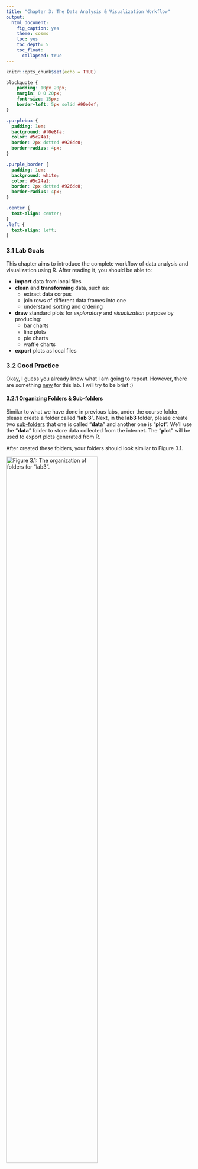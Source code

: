```yaml
---
title: "Chapter 3: The Data Analysis & Visualization Workflow"
output: 
  html_document:
    fig_caption: yes
    theme: cosmo
    toc: yes
    toc_depth: 5
    toc_float: 
      collapsed: true
---
```


```r
knitr::opts_chunk$set(echo = TRUE)
```


```css
blockquote {
    padding: 10px 20px;
    margin: 0 0 20px;
    font-size: 15px;
    border-left: 5px solid #90e0ef;
}

.purplebox {
  padding: 1em;
  background: #f0e8fa;
  color: #5c24a1;
  border: 2px dotted #926dc0;
  border-radius: 4px;
}

.purple_border {
  padding: 1em;
  background: white;
  color: #5c24a1;
  border: 2px dotted #926dc0;
  border-radius: 4px;
}

.center {
  text-align: center;
}
.left {
  text-align: left;
}
```


### 3.1 Lab Goals 

This chapter aims to introduce the complete workflow of data analysis and visualization using R. After reading it, you should be able to:

* **import** data from local files 
* **clean** and **transforming** data, such as: 
  + extract data corpus 
  + join rows of different data frames into one
  + understand sorting and ordering 
* **draw** standard plots for _exploratory_ and _visualization_ purpose by producing:
  + bar charts 
  + line plots
  + pie charts
  + waffle charts
  
* **export** plots as local files 

### 3.2 Good Practice 

Okay, I guess you already know what I am going to repeat. However, there are something [new]{.ul} for this lab. I will try to be brief :) 


#### 3.2.1 Organizing Folders & Sub-folders

Similar to what we have done in previous labs, under the course folder, please create a folder called "**lab 3**". Next, in the **lab3** folder, please create two [sub-folders]{.ul} that one is called "**data**" and another one is "**plot**". 
We'll use the "**data**" folder to store data collected from the internet. The "**plot**" will be used to export plots generated from R. 

After created these folders, your folders should look similar to Figure 3.1. 

![Figure 3.1: The organization of folders for "lab3".](figs/lab3_folder_structure.png){width=70%}
<br>
<br>


#### 3.2.2 Data
I have collected some tables for this lab. These tables tell use about population's [education attainment]{.ul} and [racial diversity]{.ul} in two cities: Colorado Springs (CO) and Buffalo (NY). These data are collected from [US Census Bureau](https://data.census.gov/) using the [American Community Survey](https://www.census.gov/programs-surveys/acs/about.html)'s 5-year estimates. 


Please follow the steps below: 

* **Go** to https://github.com/fuzhen-yin/uccs_geoviz/blob/main/data/lab3_data.zip
* **Download** the file _"lab3_data.zip"_ (see Figure 3.2)

  ![Figure 3.2: Download _"lab3_data.zip"_ .](figs/lab3_download_data.png){width=70%}

* **Unzip** folder _"lab3_data.zip"_ (see Figure 3.3)

  ![Figure 3.3: Extract files from _"lab3_data.zip"_ .](figs/lab3_extract_data.png){width=35%}

* **Move** all files to the _"data"_ folder we just created in [Step 3.2.1](https://fuzhen-yin.github.io/uccs_geoviz/lab3.html#32_Good_Practice) (see Figure 3.4)

  ![Figure 3.4: Move files to _"data"_ folder under _"lab3"_.](figs/lab3_move_tables_to_datafolder.png){width=60%}


#### 3.2.3 Housekeeping & Launching RStudio
Again, we would like to start a **new project** from scratch with a **clean R Script**. Please do the following steps. If you have any questions about these steps, please refer to the previous chapters for help. 

* Step 1: Make sure all existing R projects are **properly closed**. 
    + If *not*, please close it by going to *File* --> *Close Project* --> *Save* changes (see [Chapter 2.5](https://fuzhen-yin.github.io/uccs_geoviz/lab2.html#25_Close__Exit)). 
* Step 2: Create a **New Project** using **Existing Directory**, navigate to **lab3**, click **open**, then **Create Project**. (see [Chapter 1.3](https://fuzhen-yin.github.io/uccs_geoviz/lab1.html#13_Launching_RStudio)). 
* Step 3: Create a **New Script** by go to **File** --> **New File** --> **R Script**. **Save** the script by giving it a proper name.


#### 3.2.4 Before You Start

:::: {.purplebox data-latex=""}
::: {.left data-latex=""}
[**Heads-Up! **]{.ul}
:::

This is a pretty **long tutorial** but it will guide you through a complete workflow of data analysis and visualization. As you can imagine, this will be a steep learning curve. Please take _regular breaks_ (see instructions below). 

This tutorial covers most of the techniques for **Assignment 2**. Please try to:

* Re-write the script by yourself. 
* Read through the text carefully and try to understand what bits of code are doing as you go. 
* It's okay that you don't fully understand some codes. Don't worry as the key is to revisit later and try to work out what is going on. Learning is a iterative process. 
* Start to think about how you can adapt a particular line of code or functions to your own project. 
* Be CURIOUS!! Ask QUESTIONS!!

::::


<br>

:::: {.purple_border data-latex=""}
::: {.left data-latex=""}
[**Only Read This If You Plan to Take Breaks!**]{.ul}
:::

If you plan to work on this lab later, please remember to **save your script**, and **properly close** the [project]{.ul} and [RStudio]{.ul}. To **reopen** your project, please:

* Step 1: launch RStudio.
* Step 2: open project by going to _"File"_ --> _"Open [Project]{.ul}"_ --> Navigate to your _"lab3"_ folder, click to open [**lab3.Rproj**]{.ul}.
* Step 3: You should be able to see your script for lab3. 
  + If not, go to _"File"_ --> _"Open [File]{.ul}"_ --> Navigate to your _"lab3"_ folder, and open the script with the suffix **[.R]{.ul}**. 
* Step 4: Before writing new lines, please run the existing script from top to bottom.  

::::

### 3.3 Viz: Population Growth 
Finally, we'll start coding! From now, each section is an **independent** project that each produces one or more graphics for different purposes. Each project will expose you to a complete data analysis and visualization **workflow.** 


We will use two cities _Colorado Springs (CO)_ (a growing city) and _Buffalo (NY)_ (a declining city) for case studies. The purpose of these graphics is to understand their different _socio-demographic characteristics_. 
This section is to produce a plot [comparing the population growth between two cities]{.ul}. 

Let's **install** & **call** some libraries first. Last time, we have used ``` ggplot2 ```. This time, we will learn another library ``` dplyr ``` and ``` waffle ```. 

> ``` dplyr ``` is a very commonly used package for **data frame manipulation** ([read more](https://dplyr.tidyverse.org/)). 
> ``` waffle ``` is a package to produce waffle chart. 

```r
## Install libraries
install.packages("dplyr")
install.packages("waffle")

## If you don't have the package "ggplot2" installed
## please (1) un-comment the code below by deleting the hash tag; (2) run it
# install.packages("ggplot2")
```

After installing packages, we call the three libraries. _Hint: Everytime you open or restart an R project/script, you would need to call libraries. But you don't need to install them every time_

```r
## Library 
library(ggplot2)  # plot
library(dplyr)    # data manipulation
library(waffle)   # waffle chart
```

#### 3.3.1 Create Population Data 2010-2022

Data is the fundamentals of visualization. Here, we create a data frame (or table) to store the population data of Colorado Springs (COS) for 12 years, from 2010 to 2022. The **original data** is from [US Census Bureau](https://data.census.gov/) and  [Table S0101: Age and Sex](https://data.census.gov/table/ACSST5Y2022.S0101?g=160XX00US0816000,3611000). Here, we replicate some of the data records from that table. 

> We use the function ``` data.frame() ``` to create a new table and give the table a name _"pop_cos"_. We want the table have three columns which are _year_, _population_ and _city_.  

```r
## Colorado Springs, CO (COS)'s Population Change 2010-2022 
pop_cos <- data.frame(
  year = c(2010:2022),
  population = c(403983,410688,417534,425805,433547,442040,448759,450000,457502,464871,471686,475282,479612),
  city = "Colorado Springs"
)
```


Next, let's briefly check the data types in this table using the ``` str() ``` function. And have a look at the table using ``` View() ```. The ``` View() ``` function is the same as you click the _"pop_cos"_ variable in the **Environment** Tab. 

```r
# Check data type 
str(pop_cos)

# View the data frame "pop_cos". 
View(pop_cos)
```

Okay, let's go back to the script and create another data frame for Buffalo (NY) and assign the data frame to the variable _"pop_buf"_. 

```r
## Buffalo, NY (BUF)'s Population Change 2010-2022 
pop_buf <- data.frame(
  year = c(2010:2022),
  population = c(266012,263914,261955,260568,259959,259517,258989,259574,257518,256480,255805,276011,276688),
  city = "Buffalo"
)
```


#### 3.3.2 Data Query & Analysis

Let's explore these two data frames _"pop_cos"_ and _"pop_buf"_ a little bit. Remember the ``` $ ``` symbol? It can be used to select a particular column from a data frame. Let's check the summary statistics of population in the two cities by using ``` summary() ```. 
```r
# What are the column names? 
names(pop_cos)
names(pop_buf)

# Summary statistics of the population column - COS? 
summary(pop_cos$population)

# Summary statistics of the population column - BUF? 
summary(pop_buf$population)
```

The summary statistic suggests that Colorado Springs has more population than BUF. Next, let's look at the data frame more carefully by sub-setting particular records based some conditions. 

* Extract a particular column within the data frame by calling the column name. 
```r
# subset the "population" column from the "pop_cos" data frame
pop_cos['population']
```

* Exacting two or more column by calling column names. The ``` c() ``` function combines two elements ``` "year" ``` and ``` "population" ``` into a vector. 
```r
# subset two columns "year" and "population" from the "pop_cos" data frame
pop_cos[c('year','population')]
```

* Select records based on conditions (e.g., when population is over 450000). The code below gives you all rows that with a population over 450000. 
```r
# Check at what years COS has more than 450000 population 
pop_cos[pop_cos$population > 450000,]
```

Okay, the output suggests that since 2018, Colorado Springs has population exceeding 450000. Now, let's check that for Buffalo. 
```r
# Check at what years BUF has more than 450000 population 
pop_buf[pop_buf$population > 450000,]
```

Oops! It seems Buffalo never had its population over 450000. All these comparison suggests at least in the last decade, Colorado Springs is more populated than Buffalo. 

Next, let's calculate the **population growth rate** from 2010 to 2022 for the two cities. The population growth rate is calculated using the equation below (Eq. 3.1):

$$ Growth Rate = 100 * \frac {Population_{2022} - Population_{2010}} {Population_{2010}} $$

<br> 

Calculate the population growth rate for Colorado Springs. We extract the # of population in 2010 and 2022 separately. 

The code below is (1) asking the machine to locate the record (or row) in the data frame _"pop_cos"_ with the ``` year ``` column equal to 2022, (2) asking the machine to return the value in the ``` population ``` column, (3) and save that value as a new variable ``` pop_cos_2022 ```. 
```r
# Filter a particular value  population in a particular year 
# Colorado Springs' population in 2022
pop_cos_2022 <- pop_cos[pop_cos$year == "2022", "population"]
# Colorado Springs' population in 2010
pop_cos_2010 <- pop_cos[pop_cos$year == "2010", "population"]
```

After extracting the population values for 2010 and 2022, let's calculate the growth rate using Eq. 3.1. Please report the value of ``` pop_change_cos ```  to the **lab3 report**. 
```r
# population growth rate - COS
pop_change_cos <- 100 * (pop_cos_2022 - pop_cos_2010) / pop_cos_2010
pop_change_cos
```

Next, we calculate the population growth rate for Buffalo. Please report the value of ``` pop_change_buf ```  to the **lab3 report**. 
```r
# Buffalo' population in 2022
pop_buf_2022 <- pop_buf[pop_buf$year == "2022", "population"]
# COS' population in 2010
pop_buf_2010 <- pop_buf[pop_buf$year == "2010", "population"]

# calculate population growth rate 
pop_change_buf <- 100 * (pop_buf_2022 - pop_buf_2010) / pop_buf_2010
pop_change_buf
```

Okay, it seems both cities have positive population growth rates between 2010 and 2022. But Colorado Springs has such a rapid growth in the past decade. Compared to Colorado Springs, Buffalo was experiencing an incremental population growth. 

**BUT**! Does this give us a **full picture** of population changes of two cities? I am not sure. Let's visualize their population year by year and see what we can find. 

#### 3.3.3 Line Plots

Let's combine the two data frame ``` pop_cos ``` and ``` pop_buf ``` together and save it as a new variable ``` pop_cos_buf ```. Remember that we have checked their column names in [Step 3.3.2.](https://fuzhen-yin.github.io/uccs_geoviz/lab3.html#332_Data_Query__Analysis) One condition to combine rows together is that they need to have the same column names.  

```r
## Combine two data frames together by rows. This requires two data frames have the same column names 
pop_cos_buf <- rbind(pop_cos, pop_buf)

## Have a look at the table 
View(pop_cos_buf)
```

Then, we produce a simple line chart of population growth for two cities by using the ``` ggplot() ``` function. The code below asks the machine to do the following tasks. 

* ``` data = ``` specifies to use ``` pop_cos_buf ``` as the base data; 
* ``` aes() ``` describe how variables in the data are mapped to visual properties; 
* ``` geom_line() ``` makes a line plot. 


```r
# a line chart of population growths: basic version 
ggplot(data = pop_cos_buf, 
       aes(x=year, y=population, group=city, color=city)) + 
  geom_line()
```

Well, it produces a plot showing the population trend in two cities. It's good and fast to explore the data. But, I am not satisfied with how it looks. For example: 

* I don't like the grey background. 
* The x-axis labels are with decimals which are not good for years. 
* The lines seem not thick enough.  

Let's improve the plot by giving more instructions in terms of how we want the plot illustrates the data. Please run the code blow and observe how this plot is different from the previous one. In **lab3 report**, please report what are the purpose of these codes: 

* ``` scale_x_continuous(breaks =c(2010,2012,2014,2016,2018,2020,2022)) ```
* ``` ggtitle("Population Changes in Two Cities") ```
* ``` xlab("Year") ```
* ``` ylab("Population") ```

```r
# update plot 
ggplot(data = pop_cos_buf, aes(x=year, y=population, group=city, color=city)) + 
  geom_line() + 
  scale_x_continuous(breaks =c(2010,2012,2014,2016,2018,2020,2022)) + 
  ggtitle("Population Changes in Two Cities") + 
  xlab("Year") + 
  ylab("Population")
```


Let's continue to improve the plot by:

* adding data points to the plot using ``` geom_point() ``` 
* changing line colors using ``` scale_color_manual( values = c()) ``` 
* apply the minimalist theme ``` theme_minimal() ```. The package ``` ggplot ``` has many pre-defined themes (see [here](https://ggplot2.tidyverse.org/reference/ggtheme.html)).  

This time, instead of visualizing the plot directly, we save it into the variable ``` plot1_growth ``` and plot it later by calling this variable. 

```r
# improve the plot
plot1_growth <- ggplot(data = pop_cos_buf, aes(x=year, y=population, group=city, color=city)) + 
  geom_line(linewidth  = 0.5) + 
  geom_point(size = 0.7) + 
  scale_x_continuous(breaks =c(2010,2012,2014,2016,2018,2020,2022)) + 
  scale_color_manual(values = c("purple","orange")) + 
  ggtitle("Population Changes in Two Cities") + 
  xlab("Year") + 
  ylab("Population") +
  theme_minimal()

# view the plot 
plot1_growth
```

#### 3.3.4 Export Plots 

It seems the plot ``` plot1_growth ```  is good enough. Let's stop here for now and export it to the _"plot"_ folder we have created in [Step 3.2.1.](https://fuzhen-yin.github.io/uccs_geoviz/lab3.html#321_Organizing_Folders__Sub-folders). We will export it as a [.pdf]{.ul} file because it can store information in vector format and is easier to edit later. We will use the function ``` pdf() ```. 

> The path ``` "plot/plot1_population_growth_two_cities.pdf" ``` tells the machine to save the pdf to the _"plot"_ folder and name it as _"plot1_population_growth_two_cities.pdf"_. Feel free to use a different name. 

```r
pdf("plot/plot1_population_growth_two_cities.pdf", width = 6, height =3 )
print(plot1_growth)
dev.off()
```

After running the code above, please go to  **lab3** folder --> **plot** folder. Do you see a pdf there? Open it and do a screenshot for **lab3 report**. 


<br>


### 3.4 Viz: Education Attainment 
I know it's a lot already. If you plan to **take a break**, this is a good time! Please refer to [Section 3.2.4](https://fuzhen-yin.github.io/uccs_geoviz/lab3.html#324_Before_You_Start) for instructions on how to properly close the project and re-open it later. 

#### 3.4.1 Get Data
Okay, if you plan to continue, hang on tight! I will be very brief to save times & efforts. 

This section explores the education attainment (of people 25 years and older) of the two cities, Colorado Springs and Buffalo. Unlike the previous section, this time we read the data from local **.csv** files using the function ``` read.csv() ```. The file path ``` data/S1501_Education_ColoradoSprings.csv ``` tells the machine to go to the ``` data ``` folder and import the **.csv** file _"S1501_Education_ColoradoSprings.csv "_. 

```r
## Education Attainment - Colorado Springs
edu_cos <- read.csv("data/S1501_Education_ColoradoSprings.csv")

## Education Attainment - Buffalo
edu_buf <- read.csv("data/S1501_Education_Buffalo.csv")
```

Check data type. 
```r
str(edu_cos)
str(edu_buf)
```

> The Education Attainment data is collected from  [US Census Bureau](https://data.census.gov/) via ACS 5-year survey. The link of the original table is [S1501: Educational Attainment](https://data.census.gov/table/ACSST1Y2022.S1501?q=education&g=160XX00US0816000,3611000). The data we have in the .csv files are a corpus of that table by focusing on population age 25 and elder.  

Let's have a look at the table first. 

```r
View(edu_cos)
View(edu_buf)
```


#### 3.4.2 Data Manipulation

The ``` Count ``` column tells us how many people is at a particular education level. Let's check the total number of people in this data by using the ``` sum() ``` function. 

```r
# Check the total population age 25 and over in each city 
sum(edu_cos$Count)
sum(edu_buf$Count)
```

Intead of the column _"count"_, we are more interested in calculating the _"percentage"_ of population in each level. The percentage is calculated as: 

$$ \% \ of \ people \ in \ a \ particular \ level =  100 * \frac {Count \ of \ people \ in \ a \ particular \ level} {Total \ population} $$ 
<br> 

Let's calculate the percentage in each education level and save it as a new column _"Percentage"_. 

```r
# Create a new column to calculate the percentage (%) of population attaining different education levels
edu_cos["Percentage"] <- 100 * edu_cos$Count / sum(edu_cos$Count)
edu_buf["Percentage"] <- 100 * edu_buf$Count / sum(edu_buf$Count)
```

#### 3.4.3 Bar Plot

Let's start to plot the education attainment for Colorado Springs. 
```r
# basic version. Plot two cities separately. 
ggplot(edu_cos, aes(x=Education_Level, y=Percentage)) + 
  geom_bar(stat = "identity")
```

Hmmm, the plot really doesn't look great. The x-axis texts stick together and hard to read. It will be better if we can rotate the x-axis a little bit. Let's rotate it by 45 degree. 

```r
# rotate x axis 
ggplot(edu_cos, aes(x=Education_Level, y=Percentage)) + 
  geom_bar(stat = "identity") + 
  theme(axis.text.x = element_text(angle = 45, vjust = 1, hjust=1))
```

It is much better. But it seems the x-axis does follow the order as the data frame. Let's check how the education level is ordered in the table ``` edu_cos ```. 

```r
edu_cos$Education_Level 
```

The order of education level makes more sense because it is  from the lowest to the highest. Let's force the machine to order the x-aixs as the data frame, and reproduce the plot. 

```r
# reorder x-axis as the data frame shows 
edu_cos$Education_Level <- factor(edu_cos$Education_Level, levels=unique(edu_cos$Education_Level))

# plot 
ggplot(edu_cos, aes(x=Education_Level, y=Percentage)) + 
  geom_bar(stat = "identity") + 
  theme(axis.text.x = element_text(angle = 45, vjust = 1, hjust=1))
```

Let's combine Buffalo and Colorado Springs together and make a bar plot for comparison. 
```r
# combine the rows from the two data frames "edu_cos", "edu_buf" 
edu_cos_buf <- rbind(edu_cos, edu_buf)
edu_cos_buf$Education_Level <- factor(edu_cos_buf$Education_Level, levels=unique(edu_cos_buf$Education_Level))

# make a bar plot for comparison 
ggplot(edu_cos_buf, aes(x=Education_Level, y=Percentage, fill = NAME)) + 
  geom_bar(stat = "identity", position = "dodge") + 
  theme(axis.text.x = element_text(angle = 45, vjust = 1, hjust=1))
```

Improve the plot a little bit by:

* using different colors: ``` scale_fill_manual() ```
* rename x and y labels: ``` xlab() ``` and ``` ylab() ```
* apply a black & white theme: ``` theme_bw() ```

We will save the plot under the variable ``` plot1_education ``` and call it to see the figure. 
```r
# change colors and use a customized theme 
plot1_education <- ggplot(edu_cos_buf, aes(x=Education_Level, y=Percentage, fill = NAME)) + 
  geom_bar(stat = "identity", position = "dodge") + 
  scale_fill_manual(values=c("#F5B19C","#0F4C81")) + 
  theme_bw() + 
  theme(axis.text.x = element_text(angle = 45, vjust = 1, hjust=1)) + 
  xlab("Education Attainment") + 
  ylab("Percentage (%)")

plot1_education
```

Have a look at the plot and observes how the two cities are different from each other in terms of education attainment.

#### 3.4.4 Export 

```r
# export 
pdf("plot/plot2_education_attainment_percentage_two_cities.pdf", width = 8, height =5 )
print(plot1_education)
dev.off()
```

After running the code above, please go to  **lab3** folder --> **plot** folder. Do you see a new pdf there? Open it and do a screenshot for **lab3 report**. 

### 3.5 Viz: Racial Diversity

This section examines the racial diversity in Colorado Springs and Buffalo, and uses different visualization techniques (e.g., pie chart and waffle chart) to illustrate the same data.


#### 3.5.1 Import Data 

First, let's import the data from local **.csv** files: _"B02001_Race_ColoradoSprings.csv"_ and _"B02001_Race_Buffalo.csv"_. 

> This data is collected by [US Census Bureau](https://data.census.gov/) via ACS 5-year survey. The original table is [B02001:Race](https://data.census.gov/table/ACSDT5Y2022.B02001?q=Race%20and%20Ethnicity&g=160XX00US0816000,3611000). 

```r
# Read Data 
race_cos <- read.csv("data/B02001_Race_ColoradoSprings.csv")
race_buf <- read.csv("data/B02001_Race_Buffalo.csv")
```

```r
# Examine data type 
str(race_cos)
str(race_buf)
```

```r
# Have a look at the data frame  
View(race_cos)
View(race_buf)
```

#### 3.5.2 Data Manipulation
Similar to [step 3.4.2](https://fuzhen-yin.github.io/uccs_geoviz/lab3.html#342_Data_Manipulation), we create a new column called _"Percentage"_ to calculate the proportion of population under each category. But this time, we want to round the column  _"Percentage"_ to two decimal digits (0.00) by using the function ``` round() ```. 
```r
# Calculate Percentage - COS
race_cos['Percentage'] <- 100 * race_cos$Count / sum(race_cos$Count)
# Round it to two decimal digits
race_cos['Percentage'] <- round(race_cos['Percentage'], 2)

# Let's do the same to the Buffalo race dataset 
race_buf['Percentage'] <- 100 * race_buf$Count / sum(race_buf$Count)
race_buf['Percentage'] <- round(race_buf['Percentage'], 2)
```


#### 3.5.3 Pie Charts

Create a basic pie chart representing racial composition for Colorado Springs and save it to the _"plot"_ folder. 

> In the ``` scale_fill_brewer(palette="Set3") ```, we ask the machine to apply a color palette called ``` Set3 ```. 

You can try other color palette by checking the [R Color Cheatsheet](https://www.nceas.ucsb.edu/sites/default/files/2020-04/colorPaletteCheatsheet.pdf). 
```r
# Basic pie chart - Colorado Springs
plot3_race_cos <- ggplot(race_cos, aes(x="", y=Percentage, fill=Race)) +
  geom_bar(stat="identity", width=1) +
  coord_polar("y", start=0) + 
  theme_void() + 
  scale_fill_brewer(palette="Set3") +
  ggtitle("Colorado Springs")

# export 
pdf("plot/plot3_race_cos.pdf")
print(plot3_race_cos)
dev.off()
```

Create a basic pie chart for Buffalo. 
```r
# Basic pie chart - Buffalo 
plot3_race_buf <- ggplot(race_buf, aes(x="", y=Percentage, fill=Race)) +
  geom_bar(stat="identity", width=1) +
  coord_polar("y", start=0) + 
  theme_void() + 
  scale_fill_brewer(palette="Set3") + 
  ggtitle("Buffalo")
  
pdf("plot/plot3_race_buff.pdf")
print(plot3_race_buf)
dev.off()
```


#### 3.5.4 Waffle Charts

It almost the end. Let's have some fun to conclude this practical by creating a waffle chart for the two cities. First, we combine the two data frame ``` race_cos ``` and ``` race_buf ``` and save it as a new variable ``` race_cos_buf ```. 
```r
## Combine rows
race_cos_buf <- rbind(race_cos, race_buf)
```

Ready for something exciting? Run the code below. 
```r
# waffle chart 
ggplot(data = race_cos_buf, aes(fill=Race, values=Percentage)) +
  geom_waffle(color = "white", size = 1.125, n_rows = 6) +
  facet_wrap(~City, ncol=1) +
  theme_void()
```

Let's try a different color palette ``` Set2 ``` and save the plot as a new variable. 
```r
# Try a different color palette
plot4_race_waffle <- ggplot(data = race_cos_buf, aes(fill=Race, values=Percentage)) +
  geom_waffle(color = "white", size = 1.125, n_rows = 6) +
  facet_wrap(~City, ncol=1) + 
  scale_fill_brewer(palette="Set2") +
  theme_void()

# call the plot 
plot4_race_waffle
```

#### 3.5.5 Export 
```r
# Export as a pdf
pdf("plot/plot4_race_waffle_cos_buf.pdf")
print(plot4_race_waffle)
dev.off()
```

After running the code above, please go to  **lab3** folder --> **plot** folder. Do you see a new pdf there? Open it and do a screenshot for **lab3 report**. 



### 3.6. Close & Exit

Congratulations!! You made it to the end. Let's close the project. 

Please go "File"--> "Close Project" -- a pop window asking "Do you want to save these changes" --> "Yes".

